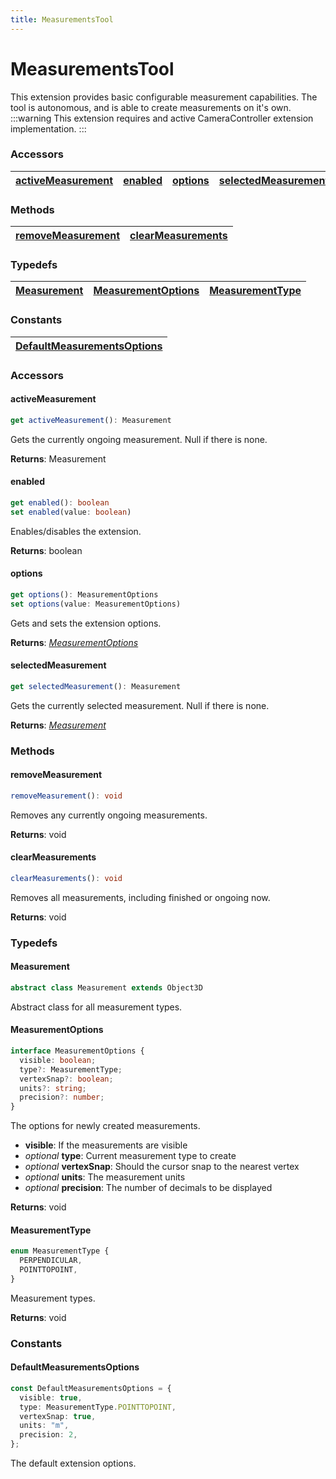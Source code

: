 ```yaml
---
title: MeasurementsTool
---
```




# MeasurementsTool

This extension provides basic configurable measurement capabilities. The tool is autonomous, and is able to create measurements on it's own.
:::warning
This extension requires and active CameraController extension implementation.
:::

### <h3>Accessors</h3>

| [activeMeasurement](/viewer/measurements-tool-api.md#activemeasurement) | [enabled](/viewer/measurements-tool-api.md#enabled) | [options](/viewer/measurements-tool-api.md#options) | [selectedMeasurement](/viewer/measurements-tool-api.md#selectedmeasurement) |
| ----------------------------------------------------------------------- | --------------------------------------------------- | --------------------------------------------------- | --------------------------------------------------------------------------- |

### <h3>Methods</h3>

| [removeMeasurement](/viewer/measurements-tool-api.md#removemeasurement) | [clearMeasurements](/viewer/measurements-tool-api.md#clearmeasurements) |
| ----------------------------------------------------------------------- | ----------------------------------------------------------------------- |

### <h3>Typedefs</h3>

| [Measurement](/viewer/measurements-tool-api.md#measurement) | [MeasurementOptions](/viewer/measurements-tool-api.md#measurementoptions) | [MeasurementType](/viewer/measurements-tool-api.md#measurementtype) |
| ----------------------------------------------------------- | ------------------------------------------------------------------------- | ------------------------------------------------------------------- |

### <h3>Constants</h3>

| [DefaultMeasurementsOptions](/viewer/speckle-renderer-api.md#defaultmeasurementsoptions) |
| ---------------------------------------------------------------------------------------- |

### <h3>Accessors</h3>

#### <b>activeMeasurement</b>

```typescript
get activeMeasurement(): Measurement
```

Gets the currently ongoing measurement. Null if there is none.

**Returns**: Measurement

#### <b>enabled</b>

```typescript
get enabled(): boolean
set enabled(value: boolean)
```

Enables/disables the extension.

**Returns**: boolean

#### <b>options</b>

```typescript
get options(): MeasurementOptions
set options(value: MeasurementOptions)
```

Gets and sets the extension options.

**Returns**: [_MeasurementOptions_](/viewer/speckle-renderer-api.md#defaultmeasurementsoptions)

#### <b>selectedMeasurement</b>

```typescript
get selectedMeasurement(): Measurement
```

Gets the currently selected measurement. Null if there is none.

**Returns**: [_Measurement_](/viewer/speckle-renderer-api.md#measurement)

### <h3>Methods</h3>

#### <b>removeMeasurement</b>

```typescript
removeMeasurement(): void
```

Removes any currently ongoing measurements.

**Returns**: void

#### <b>clearMeasurements</b>

```typescript
clearMeasurements(): void
```

Removes all measurements, including finished or ongoing now.

**Returns**: void

### <h3>Typedefs</h3>

#### <b>Measurement</b>

```typescript
abstract class Measurement extends Object3D
```

Abstract class for all measurement types.

#### <b>MeasurementOptions</b>

```typescript
interface MeasurementOptions {
  visible: boolean;
  type?: MeasurementType;
  vertexSnap?: boolean;
  units?: string;
  precision?: number;
}
```

The options for newly created measurements.

- **visible**: If the measurements are visible
- _optional_ **type**: Current measurement type to create
- _optional_ **vertexSnap**: Should the cursor snap to the nearest vertex
- _optional_ **units**: The measurement units
- _optional_ **precision**: The number of decimals to be displayed

**Returns**: void

#### <b>MeasurementType</b>

```typescript
enum MeasurementType {
  PERPENDICULAR,
  POINTTOPOINT,
}
```

Measurement types.

**Returns**: void

### <h3>Constants</h3>

#### <b>DefaultMeasurementsOptions</b>

```typescript
const DefaultMeasurementsOptions = {
  visible: true,
  type: MeasurementType.POINTTOPOINT,
  vertexSnap: true,
  units: "m",
  precision: 2,
};
```

The default extension options.
